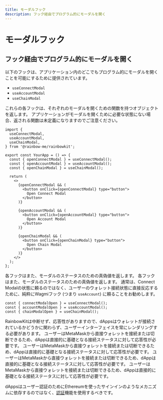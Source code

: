 ```yaml
---
title: モーダルフック
description: フック経由でプログラム的にモーダルを開く
---
```


# モーダルフック

## フック経由でプログラム的にモーダルを開く

以下のフックは、アプリケーション内のどこでもプログラム的にモーダルを開くことを可能にするために提供されています。

- `useConnectModal`
- `useAccountModal`
- `useChainModal`

これらの各フックは、それぞれのモーダルを開くための関数を持つオブジェクトを返します。 アプリケーションがモーダルを開くために必要な状態にない場合、返される関数は未定義になりますのでご注意ください。

```tsx
import {
  useConnectModal,
  useAccountModal,
  useChainModal,
} from '@rainbow-me/rainbowkit';

export const YourApp = () => {
  const { openConnectModal } = useConnectModal();
  const { openAccountModal } = useAccountModal();
  const { openChainModal } = useChainModal();

  return (
    <>
      {openConnectModal && (
        <button onClick={openConnectModal} type="button">
          Open Connect Modal
        </button>
      )}

      {openAccountModal && (
        <button onClick={openAccountModal} type="button">
          Open Account Modal
        </button>
      )}

      {openChainModal && (
        <button onClick={openChainModal} type="button">
          Open Chain Modal
        </button>
      )}
    </>
  );
};
```

各フックはまた、モーダルのステータスのための真偽値を返します。 各フックはまた、モーダルのステータスのための真偽値を返します。 通常は、Connect Modalの状態に頼るのではなく、ユーザーのウォレット接続状態に直接反応するために、純粋にWagmiフック (つまり `useAccount`) に頼ることをお勧めします。

```tsx
const { connectModalOpen } = useConnectModal();
const { accountModalOpen } = useAccountModal();
const { chainModalOpen } = useChainModal();
```

RainbowKitは中断せず、応答性がありますので、dAppsはウォレットが接続されているかどうかに関わらず、ユーザーインターフェイスを常にレンダリングする必要があります。 ユーザーはMetaMaskから直接ウォレットを接続または切断できるため、dAppは直接的に基礎となる接続ステータスに対して応答性が必要です。 ユーザーはMetaMaskから直接ウォレットを接続または切断できるため、dAppは直接的に基礎となる接続ステータスに対して応答性が必要です。 ユーザーはMetaMaskから直接ウォレットを接続または切断できるため、dAppは直接的に基礎となる接続ステータスに対して応答性が必要です。 ユーザーはMetaMaskから直接ウォレットを接続または切断できるため、dAppは直接的に基礎となる接続ステータスに対して応答性が必要です。

dAppsはユーザー認証のためにEthereumを使ったサインインのようなメカニズムに依存するのではなく、[認証](/docs/authentication)機能を使用するべきです。
